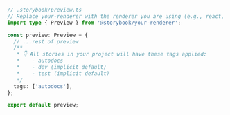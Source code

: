 ```ts
// .storybook/preview.ts
// Replace your-renderer with the renderer you are using (e.g., react, vue3)
import type { Preview } from '@storybook/your-renderer';

const preview: Preview = {
  // ...rest of preview
  /**
   * 👇 All stories in your project will have these tags applied:
   *    - autodocs
   *    - dev (implicit default)
   *    - test (implicit default)
   */
  tags: ['autodocs'],
};

export default preview;
```
